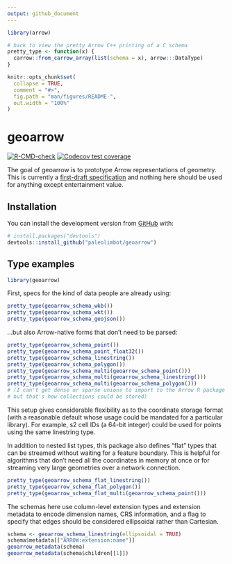 ```yaml
---
output: github_document
---
```


<!-- README.md is generated from README.Rmd. Please edit that file -->

```r
library(arrow)

# hack to view the pretty Arrow C++ printing of a C schema
pretty_type <- function(x) {
  carrow::from_carrow_array(list(schema = x), arrow:::DataType)
}

knitr::opts_chunk$set(
  collapse = TRUE,
  comment = "#>",
  fig.path = "man/figures/README-",
  out.width = "100%"
)
```

# geoarrow

<!-- badges: start -->
[![R-CMD-check](https://github.com/paleolimbot/geoarrow/workflows/R-CMD-check/badge.svg)](https://github.com/paleolimbot/geoarrow/actions)
[![Codecov test coverage](https://codecov.io/gh/paleolimbot/geoarrow/branch/master/graph/badge.svg)](https://codecov.io/gh/paleolimbot/geoarrow?branch=master)
<!-- badges: end -->

The goal of geoarrow is to prototype Arrow representations of geometry. This is currently a [first-draft specification](https://github.com/jorisvandenbossche/geo-arrow-spec/blob/geo-arrow-format-initial/format.md) and nothing here should be used for anything except entertainment value. 

## Installation

You can install the development version from [GitHub](https://github.com/) with:

``` r
# install.packages("devtools")
devtools::install_github("paleolimbot/geoarrow")
```

## Type examples

```r
library(geoarrow)
```

First, specs for the kind of data people are already using:

```r
pretty_type(geoarrow_schema_wkb())
pretty_type(geoarrow_schema_wkt())
pretty_type(geoarrow_schema_geojson())
```

...but also Arrow-native forms that don't need to be parsed:

```r
pretty_type(geoarrow_schema_point())
pretty_type(geoarrow_schema_point_float32())
pretty_type(geoarrow_schema_linestring())
pretty_type(geoarrow_schema_polygon())
pretty_type(geoarrow_schema_multi(geoarrow_schema_point()))
pretty_type(geoarrow_schema_multi(geoarrow_schema_linestring()))
pretty_type(geoarrow_schema_multi(geoarrow_schema_polygon()))
# (I can't get dense or sparse unions to import to the Arrow R package at the moment
# but that's how collections could be stored)
```

This setup gives considerable flexibility as to the coordinate storage format (with a reasonable default whose usage could be mandated for a particular library). For example, s2 cell IDs (a 64-bit integer) could be used for points using the same linestring type.

In addition to nested list types, this package also defines "flat" types that can be streamed without waiting for a feature boundary. This is helpful for algorithms that don't need all the coordinates in memory at once or for streaming very large geometries over a network connection.

```r
pretty_type(geoarrow_schema_flat_linestring())
pretty_type(geoarrow_schema_flat_polygon())
pretty_type(geoarrow_schema_flat_multi(geoarrow_schema_point()))
```

The schemas here use column-level extension types and extension metadata to encode dimension names, CRS information, and a flag to specify that edges should be considered ellipsoidal rather than Cartesian.

```r
schema <- geoarrow_schema_linestring(ellipsoidal = TRUE)
schema$metadata[["ARROW:extension:name"]]
geoarrow_metadata(schema)
geoarrow_metadata(schema$children[[1]])
```
